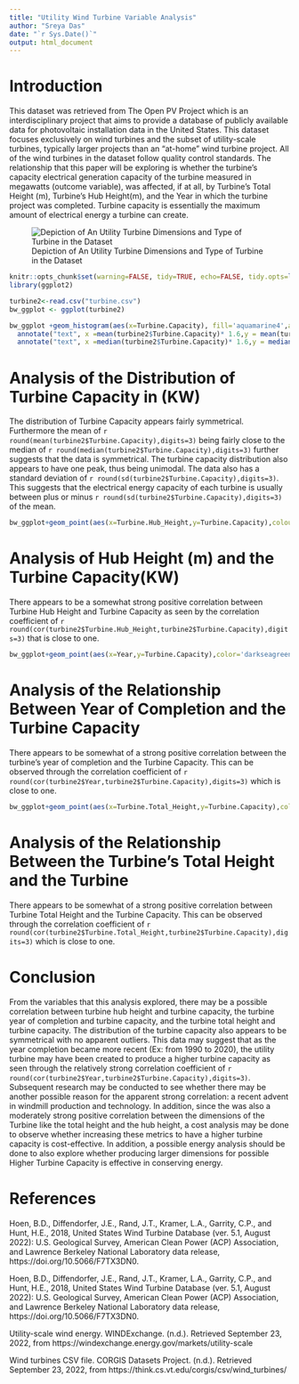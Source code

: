 ---
title: "Utility Wind Turbine Variable Analysis"
author: "Sreya Das"
date: "`r Sys.Date()`"
output: html_document
---
# Introduction

This dataset was retrieved from The Open PV Project which is an interdisciplinary project that aims to provide a database of publicly available data for photovoltaic installation data in the United States. This dataset focuses exclusively on wind turbines and the subset of utility-scale turbines, typically larger projects than an “at-home” wind turbine project. All of the wind turbines in the dataset follow quality control standards. The relationship that this paper will be exploring is whether the turbine’s capacity electrical generation capacity of the turbine measured in megawatts (outcome variable), was affected, if at all, by Turbine’s Total Height (m), Turbine’s Hub Height(m), and the Year in which the turbine project was completed. Turbine capacity is essentially the maximum amount of electrical energy a turbine can create. 

![Depiction of An Utility Turbine Dimensions and Type of Turbine in the Dataset](C:\Users\sreya\Downloads\SDS 313\turbine5.png)

```{r global_options, echo=FALSE}
knitr::opts_chunk$set(warning=FALSE, tidy=TRUE, echo=FALSE, tidy.opts=list(width.cutoff=60))
library(ggplot2)
```

```{R echo=FALSE}
turbine2<-read.csv("turbine.csv")
bw_ggplot <- ggplot(turbine2)
```

```{R echo=FALSE}
bw_ggplot +geom_histogram(aes(x=Turbine.Capacity), fill='aquamarine4',alpha=.5, binwidth=250, position='identity')+ labs(title='Distribution of Turbine Capacity',subtitle = 'The Distribution of Turbine Electrical Generation Capacity Turbine in Kilo-Watts', x='Turbine Capacity(KW)',y='Distribution of Turbine Capacity')+ theme(plot.title = element_text(face = "bold"))+geom_vline(xintercept = mean(turbine2$Turbine.Capacity),col = "darkorchid4", lwd = 1)+
  annotate("text", x =mean(turbine2$Turbine.Capacity)* 1.6,y = mean(turbine2$Turbine.Capacity) * 1.7, label = paste("Mean =", round(mean(turbine2$Turbine.Capacity),digits=3)),col = "darkorchid4",size = 3)+geom_vline(xintercept = median(turbine2$Turbine.Capacity),col = "cadetblue", lwd = 1)+
  annotate("text", x =median(turbine2$Turbine.Capacity)* 1.6,y = median(turbine2$Turbine.Capacity) * 5, label = paste("Median =", round(median(turbine2$Turbine.Capacity),digits=3)),col = "cadetblue",size = 3)
```




# Analysis of the Distribution of Turbine Capacity in (KW)




The distribution of Turbine Capacity appears fairly symmetrical. Furthermore the mean of `r round(mean(turbine2$Turbine.Capacity),digits=3)` being fairly close to the median of `r round(median(turbine2$Turbine.Capacity),digits=3)` further suggests that the data is symmetrical. The turbine capacity distribution also appears to have one peak, thus being unimodal. The data also has a standard deviation of `r round(sd(turbine2$Turbine.Capacity),digits=3)`. This suggests that the electrical energy capacity of each turbine is usually between plus or minus `r round(sd(turbine2$Turbine.Capacity),digits=3)` of the mean. 


```{R echo=FALSE}
bw_ggplot+geom_point(aes(x=Turbine.Hub_Height,y=Turbine.Capacity),colour="coral1") + labs(title='The Effect of Turbine Hub Height on Turbine Capacity',subtitle = 'The Turbine Hub Height and the Effect on Electrical Generation Capacity of the Turbine', x='Turbine Hub Height(m)',y='Turbine Capacity(KW)')+ theme(plot.title = element_text(face = "bold"))
```






# Analysis of Hub Height (m) and the Turbine Capacity(KW)



There appears to be a somewhat strong positive correlation between Turbine Hub Height and Turbine Capacity as seen by the correlation coefficient of `r round(cor(turbine2$Turbine.Hub_Height,turbine2$Turbine.Capacity),digits=3)` that is close to one. 

```{R echo=FALSE}
bw_ggplot+geom_point(aes(x=Year,y=Turbine.Capacity),color='darkseagreen') + labs(title="Year Completed and its Effect on Turbine Capacity", x='Year',y='Turbine Capacity(KW)')+ theme(plot.title = element_text(face = "bold"))
```





# Analysis of the Relationship Between Year of Completion and the Turbine Capacity



 There appears to be somewhat of a strong positive correlation between the turbine’s year of completion and the Turbine Capacity. This can be observed through the correlation coefficient of `r round(cor(turbine2$Year,turbine2$Turbine.Capacity),digits=3)` which is close to one. 


```{R echo=FALSE}
bw_ggplot+geom_point(aes(x=Turbine.Total_Height,y=Turbine.Capacity),color='coral4') + labs(title="The Effect of The Turbine's Total Height on Turbine Capacity",subtitle = 'Vertical Height of a Turbine and its Effect on Electrical Generation Capacity', x='Turbine Total Height(m)',y='Turbine Capacity(KW)')+ theme(plot.title = element_text(face = "bold"))
```

# Analysis of the Relationship Between the Turbine's Total Height and the Turbine

There appears to be somewhat of a strong positive correlation between Turbine Total Height and the Turbine Capacity. This can be observed through the correlation coefficient of `r round(cor(turbine2$Turbine.Total_Height,turbine2$Turbine.Capacity),digits=3)` which is close to one.

# Conclusion

From the variables that this analysis explored, there may be a possible correlation between turbine hub height and turbine capacity, the turbine year of completion and turbine capacity, and the turbine total height and turbine capacity. The distribution of the turbine capacity also appears to be symmetrical with no apparent outliers. This data may suggest that as the year completion became more recent (Ex: from 1990 to 2020), the utility turbine may have been created to produce a higher turbine capacity as seen through the relatively strong correlation coefficient of `r round(cor(turbine2$Year,turbine2$Turbine.Capacity),digits=3)`. Subsequent research may be conducted to see whether there may be another possible reason for the apparent strong correlation: a recent advent in windmill production and technology. In addition, since the was also a moderately strong positive correlation between the dimensions of the Turbine like the total height and the hub height, a cost analysis may be done to observe whether increasing these metrics to have a higher turbine capacity is cost-effective. In addition, a possible energy analysis should be done to also explore whether producing larger dimensions for possible Higher Turbine Capacity is effective in conserving energy.

# References

Hoen, B.D., Diffendorfer, J.E., Rand, J.T., Kramer, L.A., Garrity, C.P., and Hunt, H.E., 2018, United States Wind Turbine Database (ver. 5.1, August 2022): U.S. Geological Survey, American Clean Power (ACP) Association, and Lawrence Berkeley National Laboratory data release, https://doi.org/10.5066/F7TX3DN0.

Hoen, B.D., Diffendorfer, J.E., Rand, J.T., Kramer, L.A., Garrity, C.P., and Hunt, H.E., 2018, United States Wind Turbine Database (ver. 5.1, August 2022): U.S. Geological Survey, American Clean Power (ACP) Association, and Lawrence Berkeley National Laboratory data release, https://doi.org/10.5066/F7TX3DN0.


Utility-scale wind energy. WINDExchange. (n.d.). Retrieved September 23, 2022, from https://windexchange.energy.gov/markets/utility-scale 


Wind turbines CSV file. CORGIS Datasets Project. (n.d.). Retrieved September 23, 2022, from https://think.cs.vt.edu/corgis/csv/wind_turbines/ 
